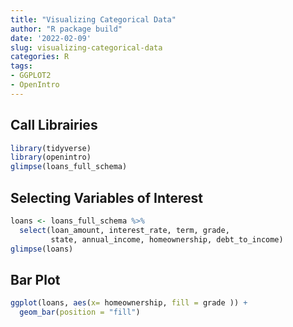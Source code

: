 ```yaml
---
title: "Visualizing Categorical Data"
author: "R package build"
date: '2022-02-09'
slug: visualizing-categorical-data
categories: R
tags:
- GGPLOT2
- OpenIntro
---
```


## Call Librairies
```r
library(tidyverse)
library(openintro)
glimpse(loans_full_schema)
```
## Selecting Variables of Interest
```r
loans <- loans_full_schema %>%
  select(loan_amount, interest_rate, term, grade, 
         state, annual_income, homeownership, debt_to_income)
glimpse(loans)
```
## Bar Plot
```r
ggplot(loans, aes(x= homeownership, fill = grade )) +
  geom_bar(position = "fill")
```
## 
